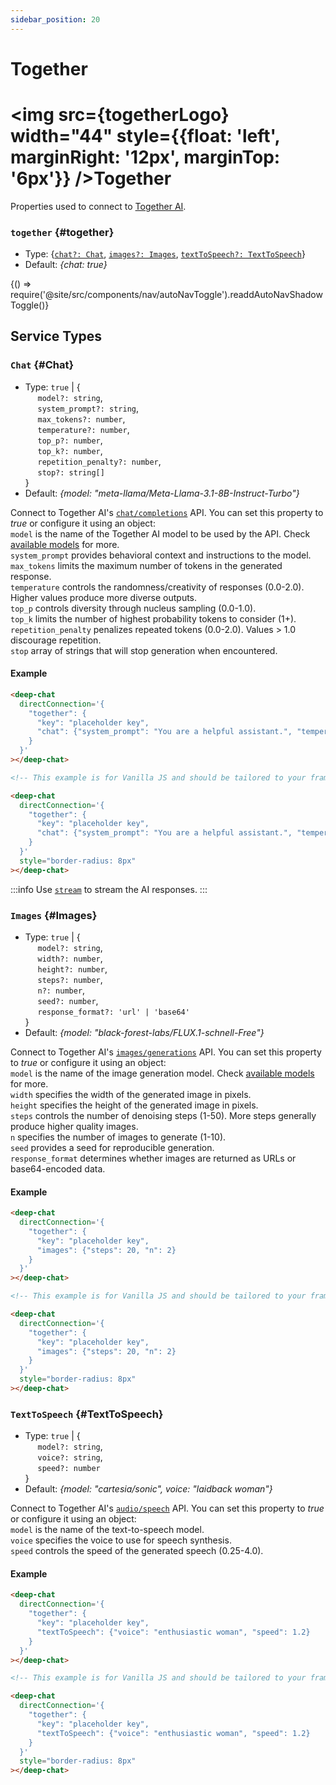 ```yaml
---
sidebar_position: 20
---
```


# Together


# <img src={togetherLogo} width="44" style={{float: 'left', marginRight: '12px', marginTop: '6px'}} /><span className="direct-service-title">Together</span>

Properties used to connect to [Together AI](https://www.together.ai/).

### `together` {#together}

- Type: \{[`chat?: Chat`](#Chat), [`images?: Images`](#Images), [`textToSpeech?: TextToSpeech`](#TextToSpeech)\}
- Default: _\{chat: true\}_


<BrowserOnly>{() => require('@site/src/components/nav/autoNavToggle').readdAutoNavShadowToggle()}</BrowserOnly>

## Service Types

### `Chat` {#Chat}

- Type: `true` | \{<br />
  &nbsp;&nbsp;&nbsp;&nbsp; `model?: string`, <br />
  &nbsp;&nbsp;&nbsp;&nbsp; `system_prompt?: string`, <br />
  &nbsp;&nbsp;&nbsp;&nbsp; `max_tokens?: number`, <br />
  &nbsp;&nbsp;&nbsp;&nbsp; `temperature?: number`, <br />
  &nbsp;&nbsp;&nbsp;&nbsp; `top_p?: number`, <br />
  &nbsp;&nbsp;&nbsp;&nbsp; `top_k?: number`, <br />
  &nbsp;&nbsp;&nbsp;&nbsp; `repetition_penalty?: number`, <br />
  &nbsp;&nbsp;&nbsp;&nbsp; `stop?: string[]` <br />
  \}
- Default: _\{model: "meta-llama/Meta-Llama-3.1-8B-Instruct-Turbo"\}_

Connect to Together AI's [`chat/completions`](https://docs.together.ai/reference/chat-completions-1) API. You can set this property to _true_ or configure it using an object: <br />
`model` is the name of the Together AI model to be used by the API. Check [available models](https://docs.together.ai/docs/inference-models) for more. <br />
`system_prompt` provides behavioral context and instructions to the model. <br />
`max_tokens` limits the maximum number of tokens in the generated response. <br />
`temperature` controls the randomness/creativity of responses (0.0-2.0). Higher values produce more diverse outputs. <br />
`top_p` controls diversity through nucleus sampling (0.0-1.0). <br />
`top_k` limits the number of highest probability tokens to consider (1+). <br />
`repetition_penalty` penalizes repeated tokens (0.0-2.0). Values > 1.0 discourage repetition. <br />
`stop` array of strings that will stop generation when encountered. <br />

#### Example

<ContainersKeyToggle>
  <ComponentContainer>
    <DeepChatBrowser
      style={{borderRadius: '8px'}}
      directConnection={{
        together: {
          key: 'placeholder key',
          chat: {system_prompt: 'You are a helpful assistant.', temperature: 0.7},
        },
      }}
    ></DeepChatBrowser>
  </ComponentContainer>
  <ComponentContainer>
    <DeepChatBrowser
      style={{borderRadius: '8px'}}
      directConnection={{
        together: {
          chat: {system_prompt: 'You are a helpful assistant.', temperature: 0.7},
        },
      }}
    ></DeepChatBrowser>
  </ComponentContainer>
</ContainersKeyToggle>

<Tabs>
<TabItem value="js" label="Sample code">

```html
<deep-chat
  directConnection='{
    "together": {
      "key": "placeholder key",
      "chat": {"system_prompt": "You are a helpful assistant.", "temperature": 0.7}
    }
  }'
></deep-chat>
```

</TabItem>
<TabItem value="py" label="Full code">

```html
<!-- This example is for Vanilla JS and should be tailored to your framework (see Examples) -->

<deep-chat
  directConnection='{
    "together": {
      "key": "placeholder key",
      "chat": {"system_prompt": "You are a helpful assistant.", "temperature": 0.7}
    }
  }'
  style="border-radius: 8px"
></deep-chat>
```

</TabItem>
</Tabs>

<LineBreak></LineBreak>

:::info
Use [`stream`](/docs/connect#Stream) to stream the AI responses.
:::

<LineBreak></LineBreak>

### `Images` {#Images}

- Type: `true` | \{<br />
  &nbsp;&nbsp;&nbsp;&nbsp; `model?: string`, <br />
  &nbsp;&nbsp;&nbsp;&nbsp; `width?: number`, <br />
  &nbsp;&nbsp;&nbsp;&nbsp; `height?: number`, <br />
  &nbsp;&nbsp;&nbsp;&nbsp; `steps?: number`, <br />
  &nbsp;&nbsp;&nbsp;&nbsp; `n?: number`, <br />
  &nbsp;&nbsp;&nbsp;&nbsp; `seed?: number`, <br />
  &nbsp;&nbsp;&nbsp;&nbsp; `response_format?: 'url' | 'base64'` <br />
  \}
- Default: _\{model: "black-forest-labs/FLUX.1-schnell-Free"\}_

Connect to Together AI's [`images/generations`](https://docs.together.ai/reference/post-images-generations) API. You can set this property to _true_ or configure it using an object: <br />
`model` is the name of the image generation model. Check [available models](https://docs.together.ai/docs/inference-models#image-models) for more. <br />
`width` specifies the width of the generated image in pixels. <br />
`height` specifies the height of the generated image in pixels. <br />
`steps` controls the number of denoising steps (1-50). More steps generally produce higher quality images. <br />
`n` specifies the number of images to generate (1-10). <br />
`seed` provides a seed for reproducible generation. <br />
`response_format` determines whether images are returned as URLs or base64-encoded data. <br />

#### Example

<ContainersKeyToggle>
  <ComponentContainer>
    <DeepChatBrowser
      style={{borderRadius: '8px'}}
      directConnection={{
        together: {
          key: 'placeholder key',
          images: {steps: 20, n: 2},
        },
      }}
    ></DeepChatBrowser>
  </ComponentContainer>
  <ComponentContainer>
    <DeepChatBrowser
      style={{borderRadius: '8px'}}
      directConnection={{
        together: {
          images: {steps: 20, n: 2},
        },
      }}
    ></DeepChatBrowser>
  </ComponentContainer>
</ContainersKeyToggle>

<Tabs>
<TabItem value="js" label="Sample code">

```html
<deep-chat
  directConnection='{
    "together": {
      "key": "placeholder key",
      "images": {"steps": 20, "n": 2}
    }
  }'
></deep-chat>
```

</TabItem>
<TabItem value="py" label="Full code">

```html
<!-- This example is for Vanilla JS and should be tailored to your framework (see Examples) -->

<deep-chat
  directConnection='{
    "together": {
      "key": "placeholder key",
      "images": {"steps": 20, "n": 2}
    }
  }'
  style="border-radius: 8px"
></deep-chat>
```

</TabItem>
</Tabs>

<LineBreak></LineBreak>

### `TextToSpeech` {#TextToSpeech}

- Type: `true` | \{<br />
  &nbsp;&nbsp;&nbsp;&nbsp; `model?: string`, <br />
  &nbsp;&nbsp;&nbsp;&nbsp; `voice?: string`, <br />
  &nbsp;&nbsp;&nbsp;&nbsp; `speed?: number` <br />
  \}
- Default: _\{model: "cartesia/sonic", voice: "laidback woman"\}_

Connect to Together AI's [`audio/speech`](https://docs.together.ai/reference/audio-speech) API. You can set this property to _true_ or configure it using an object: <br />
`model` is the name of the text-to-speech model. <br />
`voice` specifies the voice to use for speech synthesis. <br />
`speed` controls the speed of the generated speech (0.25-4.0). <br />

#### Example

<ContainersKeyToggle>
  <ComponentContainer>
    <DeepChatBrowser
      style={{borderRadius: '8px'}}
      directConnection={{
        together: {
          key: 'placeholder key',
          textToSpeech: {voice: 'enthusiastic woman', speed: 1.2},
        },
      }}
    ></DeepChatBrowser>
  </ComponentContainer>
  <ComponentContainer>
    <DeepChatBrowser
      style={{borderRadius: '8px'}}
      directConnection={{
        together: {
          textToSpeech: {voice: 'enthusiastic woman', speed: 1.2},
        },
      }}
    ></DeepChatBrowser>
  </ComponentContainer>
</ContainersKeyToggle>

<Tabs>
<TabItem value="js" label="Sample code">

```html
<deep-chat
  directConnection='{
    "together": {
      "key": "placeholder key",
      "textToSpeech": {"voice": "enthusiastic woman", "speed": 1.2}
    }
  }'
></deep-chat>
```

</TabItem>
<TabItem value="py" label="Full code">

```html
<!-- This example is for Vanilla JS and should be tailored to your framework (see Examples) -->

<deep-chat
  directConnection='{
    "together": {
      "key": "placeholder key",
      "textToSpeech": {"voice": "enthusiastic woman", "speed": 1.2}
    }
  }'
  style="border-radius: 8px"
></deep-chat>
```

</TabItem>
</Tabs>

<LineBreak></LineBreak>

